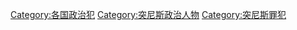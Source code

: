 [[Category:各国政治犯|Category:各国政治犯]]
[[Category:突尼斯政治人物|Category:突尼斯政治人物]]
[[Category:突尼斯罪犯|Category:突尼斯罪犯]]